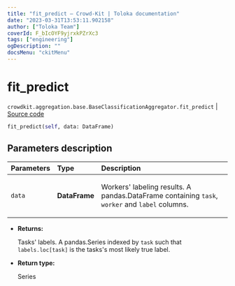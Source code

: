 ```yaml
---
title: "fit_predict — Crowd-Kit | Toloka documentation"
date: "2023-03-31T13:53:11.902158"
author: ["Toloka Team"]
coverId: F_bIcOYF9yjrxkPZrXc3
tags: ["engineering"]
ogDescription: ""
docsMenu: "ckitMenu"
---
```


# fit_predict

`crowdkit.aggregation.base.BaseClassificationAggregator.fit_predict` | [Source code](https://github.com/Toloka/crowd-kit/blob/v1.2.1/crowdkit/aggregation/base/__init__.py#L38)

```python
fit_predict(self, data: DataFrame)
```

## Parameters description

| Parameters | Type | Description |
| :----------| :----| :-----------|
`data`|**DataFrame**|<p>Workers' labeling results. A pandas.DataFrame containing `task`, `worker` and `label` columns.</p>

* **Returns:**

  Tasks' labels.
A pandas.Series indexed by `task` such that `labels.loc[task]`
is the tasks's most likely true label.

* **Return type:**

  Series